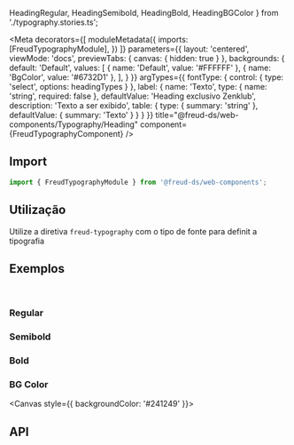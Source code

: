
  HeadingRegular,
  HeadingSemibold,
  HeadingBold,
  HeadingBGColor
} from './typography.stories.ts';

<Meta
  decorators={[
    moduleMetadata({
      imports: [FreudTypographyModule],
    })
  ]}
  parameters={{
    layout: 'centered',
    viewMode: 'docs',
    previewTabs: {
      canvas: { hidden: true }
    },
    backgrounds: {
      default: 'Default',
      values: [
        { name: 'Default', value: '#FFFFFF' },
        { name: 'BgColor', value: '#6732D1' },
      ],
    }
  }}
  argTypes={{
    fontType: {
      control: {
        type: 'select',
        options: headingTypes
      }
    },
    label: {
      name: 'Texto',
      type: { name: 'string', required: false },
      defaultValue: 'Heading exclusivo Zenklub',
      description: 'Texto a ser exibido',
      table: {
        type: { summary: 'string' },
        defaultValue: { summary: 'Texto' }
      }
    }
  }}
title="@freud-ds/web-components/Typography/Heading" component={FreudTypographyComponent} />

<FreudHeaderComponent
  title="Heading"
  description="Temos seis padrões para headings: h1, h2, h3, h4, h5, h6. Ambos possuem sua versão regular, semibold e bold e também opções de lineheight (1, 1.2, 1.5 e auto)."
/>

## <a id="importing"></a>Import

```ts
import { FreudTypographyModule } from '@freud-ds/web-components';
```

## Utilização
Utilize a diretiva `freud-typography` com o tipo de fonte para definit a tipografia

## <a id="exemplos"></a>Exemplos
<br />

### Regular
<Canvas>
  <Story story={HeadingRegular}/>
</Canvas>

### Semibold
<Canvas>
  <Story story={HeadingSemibold}/>
</Canvas>

### Bold
<Canvas>
  <Story story={HeadingBold}/>
</Canvas>

### BG Color
<Canvas style={{ backgroundColor: '#241249' }}>
  <Story story={HeadingBGColor}/>
</Canvas>


## <a id="api"></a>API

<ArgsTable of={FreudTypographyComponent} />
